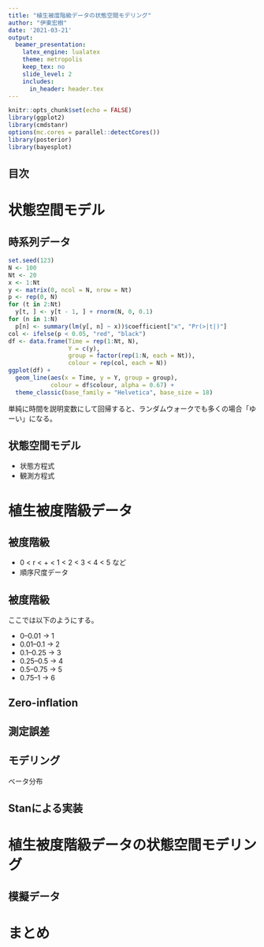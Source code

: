 ```yaml
---
title: "植生被度階級データの状態空間モデリング"
author: "伊東宏樹"
date: '2021-03-21'
output:
  beamer_presentation:
    latex_engine: lualatex
    theme: metropolis
    keep_tex: no
    slide_level: 2
    includes:
      in_header: header.tex
---
```


```r
knitr::opts_chunk$set(echo = FALSE)
library(ggplot2)
library(cmdstanr)
options(mc.cores = parallel::detectCores())
library(posterior)
library(bayesplot)
```

## 目次

\tableofcontents[hideallsubsections]


# 状態空間モデル

## 時系列データ

```r
set.seed(123)
N <- 100
Nt <- 20
x <- 1:Nt
y <- matrix(0, ncol = N, nrow = Nt)
p <- rep(0, N)
for (t in 2:Nt)
  y[t, ] <- y[t - 1, ] + rnorm(N, 0, 0.1)
for (n in 1:N)
  p[n] <- summary(lm(y[, n] ~ x))$coefficient["x", "Pr(>|t|)"]
col <- ifelse(p < 0.05, "red", "black")
df <- data.frame(Time = rep(1:Nt, N),
                 Y = c(y),
                 group = factor(rep(1:N, each = Nt)),
                 colour = rep(col, each = N))
ggplot(df) +
  geom_line(aes(x = Time, y = Y, group = group),
            colour = df$colour, alpha = 0.67) +
  theme_classic(base_family = "Helvetica", base_size = 18)
```

単純に時間を説明変数にして回帰すると、ランダムウォークでも多くの場合「ゆーい」になる。

## 状態空間モデル


\begin{center}
\includegraphics[width=9cm]{ssm.pdf}
\end{center}

- 状態方程式
- 観測方程式



# 植生被度階級データ

## 被度階級

- 0 < r < + < 1 < 2 < 3 < 4 < 5 など
- 順序尺度データ


## 被度階級

ここでは以下のようにする。

- 0--0.01 -> 1
- 0.01--0.1 -> 2
- 0.1--0.25 -> 3
- 0.25--0.5 -> 4
- 0.5--0.75 -> 5
- 0.75--1 -> 6

## Zero-inflation


## 測定誤差



## モデリング

ベータ分布

## Stanによる実装



# 植生被度階級データの状態空間モデリング

## 模擬データ



# まとめ






